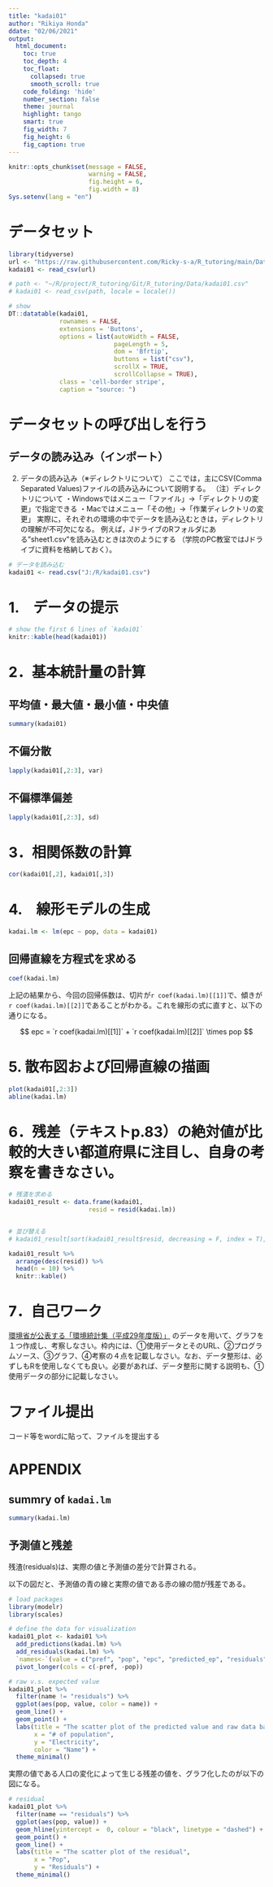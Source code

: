 ```yaml
---
title: "kadai01"
author: "Rikiya Honda"
ddate: "02/06/2021"
output:   
  html_document: 
    toc: true
    toc_depth: 4
    toc_float: 
      collapsed: true
      smooth_scroll: true
    code_folding: 'hide'
    number_section: false
    theme: journal
    highlight: tango
    smart: true
    fig_width: 7
    fig_height: 6
    fig_caption: true
---
```


```r
knitr::opts_chunk$set(message = FALSE,
                      warning = FALSE,
                      fig.height = 6,
                      fig.width = 8)
Sys.setenv(lang = "en")
```

# データセット


```r
library(tidyverse)
url <- "https://raw.githubusercontent.com/Ricky-s-a/R_tutoring/main/Data/kadai01.csv"
kadai01 <- read_csv(url)

# path <- "~/R/project/R_tutoring/Git/R_tutoring/Data/kadai01.csv"
# kadai01 <- read_csv(path, locale = locale())

# show
DT::datatable(kadai01, 
              rownames = FALSE, 
              extensions = 'Buttons',
              options = list(autoWidth = FALSE,
                             pageLength = 5,
                             dom = 'Bfrtip',
                             buttons = list("csv"),
                             scrollX = TRUE,
                             scrollCollapse = TRUE),
              class = 'cell-border stripe',
              caption = "source: ")
```


# データセットの呼び出しを行う

## データの読み込み（インポート）
(2) データの読み込み（※ディレクトリについて）
ここでは，主にCSV(Comma Separated Values)ファイルの読み込みについて説明する。
（注）ディレクトリについて
・Windowsではメニュー「ファイル」→「ディレクトリの変更」で指定できる
・Macではメニュー「その他」→「作業ディレクトリの変更」
実際に，それぞれの環境の中でデータを読み込むときは，ディレクトリの理解が不可欠になる。
例えば，JドライブのRフォルダにある”sheet1.csv”を読み込むときは次のようにする
（学院のPC教室ではJドライブに資料を格納しておく）。

```r
# データを読み込む
kadai01 <- read.csv("J:/R/kadai01.csv")
```



# 1.　データの提示

```r
# show the first 6 lines of `kadai01`
knitr::kable(head(kadai01))
```


# 2．基本統計量の計算


## 平均値・最大値・最小値・中央値
```r
summary(kadai01)
```

## 不偏分散
```r
lapply(kadai01[,2:3], var)
```

## 不偏標準偏差
```r
lapply(kadai01[,2:3], sd)
```

# 3．相関係数の計算

```r
cor(kadai01[,2], kadai01[,3])
```




# 4.　線形モデルの生成

```r
kadai.lm <- lm(epc ~ pop, data = kadai01)
```

## 回帰直線を方程式を求める　

```r
coef(kadai.lm)
```


上記の結果から、今回の回帰係数は、切片が`r coef(kadai.lm)[[1]]`で、傾きが`r coef(kadai.lm)[[2]]`であることがわかる。これを線形の式に直すと、以下の通りになる。

$$
epc = `r coef(kadai.lm)[[1]]` + `r coef(kadai.lm)[[2]]` \times pop
$$

# 5. 散布図および回帰直線の描画

```r
plot(kadai01[,2:3])
abline(kadai.lm)
```

# 6．残差（テキストp.83）の絶対値が比較的大きい都道府県に注目し、自身の考察を書きなさい。

```r
# 残渣を求める
kadai01_result <- data.frame(kadai01, 
                      resid = resid(kadai.lm))


# 並び替える
# kadai01_result[sort(kadai01_result$resid, decreasing = F, index = T),]

kadai01_result %>% 
  arrange(desc(resid)) %>% 
  head(n = 10) %>% 
  knitr::kable()
```


# 7．自己ワーク
[環境省が公表する「環境統計集（平成29年度版）」](https://www.env.go.jp/doc/toukei/h29tbl.html)
のデータを用いて、グラフを１つ作成し、考察しなさい。枠内には、①使用データとそのURL、②プログラムソース、③グラフ、④考察の４点を記載しなさい。なお、データ整形は、必ずしもRを使用しなくても良い。必要があれば、データ整形に関する説明も、①使用データの部分に記載しなさい。


# ファイル提出

コード等をwordに貼って、ファイルを提出する


# APPENDIX

## summry of `kadai.lm`
```r
summary(kadai.lm)
```

## 予測値と残差
残渣(residuals)は、実際の値と予測値の差分で計算される。

以下の図だと、予測値の青の線と実際の値である赤の線の間が残差である。

```r
# load packages
library(modelr)
library(scales)

# define the data for visualization
kadai01_plot <- kadai01 %>%
  add_predictions(kadai.lm) %>% 
  add_residuals(kadai.lm) %>% 
  `names<-`(value = c("pref", "pop", "epc", "predicted_ep", "residuals")) %>% 
  pivot_longer(cols = c(-pref, -pop))

# raw v.s. expected value
kadai01_plot %>% 
  filter(name != "residuals") %>% 
  ggplot(aes(pop, value, color = name)) +
  geom_line() +
  geom_point() +
  labs(title = "The scatter plot of the predicted value and raw data based on `kadai01`",
       x = "# of population",
       y = "Electricity",
       color = "Name") +
  theme_minimal()
```

実際の値である人口の変化によって生じる残差の値を、グラフ化したのが以下の図になる。

```r
# residual  
kadai01_plot %>% 
  filter(name == "residuals") %>% 
  ggplot(aes(pop, value)) +
  geom_hline(yintercept =  0, colour = "black", linetype = "dashed") +
  geom_point() +
  geom_line() +
  labs(title = "The scatter plot of the residual",
       x = "Pop",
       y = "Residuals") +
  theme_minimal()
```

